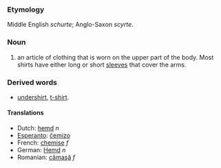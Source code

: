 ===Etymology===
Middle English ''schurte''; Anglo-Saxon ''scyrte''.

===Noun===
#an article of clothing that is worn on the upper part of the body. Most shirts have either long or short [[sleeve]]s that cover the arms.

===Derived words===
*[[undershirt]], [[t-shirt]].

====Translations====
*Dutch: [[hemd]] ''n''
*[[Esperanto]]: [[ĉemizo]]
*French: [[chemise]] ''f''
*German: [[Hemd]] ''n''
*Romanian: [[cămaşă]] ''f''